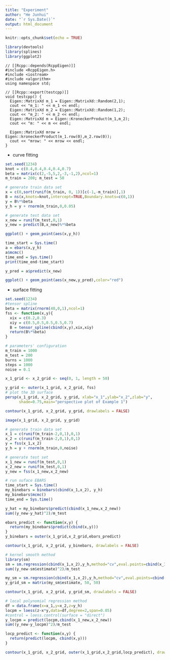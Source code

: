 ```yaml
---
title: "Experiment"
author: "He Junhui"
date: "`r Sys.Date()`"
output: html_document
---
```


```r
knitr::opts_chunk$set(echo = TRUE)
```

```r
library(devtools)
library(splines)
library(ggplot2)
```

```Rcpp
// [[Rcpp::depends(RcppEigen)]]
#include <RcppEigen.h>
#include <iostream>
#include <algorithm>
using namespace std;

// [[Rcpp::export(testcpp)]]
void testcpp() {
  Eigen::MatrixXd m_1 = Eigen::MatrixXd::Random(2,1);
  cout << "m_1: " << m_1 << endl; 
  Eigen::MatrixXd m_2 = Eigen::MatrixXd::Random(1,2);
  cout << "m_2: " << m_2 << endl; 
  Eigen::MatrixXd m = Eigen::KroneckerProduct(m_1,m_2);
  cout << "m: " << m << endl; 
  
  Eigen::MatrixXd mrow = Eigen::kroneckerProduct(m_1.row(0),m_2.row(0));
  cout << "mrow: " << mrow << endl; 
}
```

+ curve fitting

```r
set.seed(1234)
knot = c(0.4,0.4,0.4,0.4,0.7)
beta = matrix(c(2,-5,5,2,-3,-1,2),ncol=1)
m_train = 200; m_test = 50
```

```r
# generate train data set
x = c(0,sort(runif(m_train, 0, 1))[c(-1,-m_train)],1)
B = ns(x,knots=knot,intercept=TRUE,Boundary.knots=c(0,1))
y = B%*%beta
y_h = y + rnorm(m_train,0,0.05)

# generate test data set
x_new = runif(m_test,0,1)
y_new = predict(B,x_new)%*%beta
```

```r
ggplot() + geom_point(aes(x,y_h))
```


```r
time_start = Sys.time()
a = ebars(x,y_h)
a$mcmc()
time_end = Sys.time()
print(time_end-time_start)
```


```r
y_pred = a$predict(x_new)
```

```r
ggplot() + geom_point(aes(x_new,y_pred),color="red")
```

+ surface fitting

```r
set.seed(1234)
#tensor spline
beta = matrix(rnorm(40,0,1),ncol=1)
fss <- function(x,y){
  xix = c(0.2,0.3)
  xiy = c(0.5,0.5,0.5,0.5,0.7)
  B = tensor_spline(cbind(x,y),xix,xiy)
  return(B%*%beta)
}
```

```r
# parameters' configuration
m_train = 1000
m_test = 200
burns = 1000
steps = 1000
noise = 0.1
```

```r
x_1_grid <- x_2_grid <- seq(0, 1, length = 50)

y_grid <- outer(x_1_grid, x_2_grid, fss)
# plot the 3D surface
persp(x_1_grid, x_2_grid, y_grid, xlab="x_1",ylab="x_2",zlab="y",
      shade=0.75,main="perspective plot of Example 1")
```

```r
contour(x_1_grid, x_2_grid, y_grid, drawlabels = FALSE)
```

```r
image(x_1_grid, x_2_grid, y_grid)
```



```r
# generate train data set
x_1 = c(runif(m_train-2,0,1),0,1)
x_2 = c(runif(m_train-2,0,1),0,1)
y = fss(x_1,x_2)
y_h = y + rnorm(m_train,0,noise)
```

```r
# generate test set
x_1_new = runif(m_test,0,1)
x_2_new = runif(m_test,0,1)
y_new = fss(x_1_new,x_2_new)
```

```r
# run suface EBARS
time_start = Sys.time()
my_binebars = binebars(cbind(x_1,x_2), y_h)
my_binebars$mcmc()
time_end = Sys.time()
```

```r
y_hat = my_binebars$predict(cbind(x_1_new,x_2_new))
sum((y_new-y_hat)^2)/m_test
```

```r
ebars_predict <- function(x,y) {
  return(my_binebars$predict(cbind(x,y)))
}
y_binebars = outer(x_1_grid,x_2_grid,ebars_predict)
```

```r
contour(x_1_grid, x_2_grid, y_binebars, drawlabels = FALSE)
```



```r
# kernel smooth method
library(sm)
sm = sm.regression(cbind(x_1,x_2),y_h,method="cv",eval.points=cbind(x_1_new,x_2_new),eval.grid=FALSE)
sum((y_new-sm$estimate)^2)/m_test
```

```r
my_sm = sm.regression(cbind(x_1,x_2),y_h,method="cv",eval.points=cbind(rep(x_1_grid,times=50),rep(x_2_grid,each=50)),eval.grid=FALSE)
y_grid_sm = matrix(my_sm$estimate, 50, 50)
```

```r
contour(x_1_grid, x_2_grid, y_grid_sm, drawlabels = FALSE)
```


```r
# local polynomial regression method
df = data.frame(x=x_1,y=x_2,z=y_h)
locpm = loess(z~x*y,data=df,degree=2,span=0.05)
#control = loess.control(surface = "direct")
y_locpm = predict(locpm,cbind(x_1_new,x_2_new))
sum((y_new-y_locpm)^2)/m_test
```

```r
locp_predict <- function(x,y) {
  return(predict(locpm, cbind(x,y)))
}
```

```r
contour(x_1_grid, x_2_grid, outer(x_1_grid,x_2_grid,locp_predict), drawlabels = FALSE)
```

